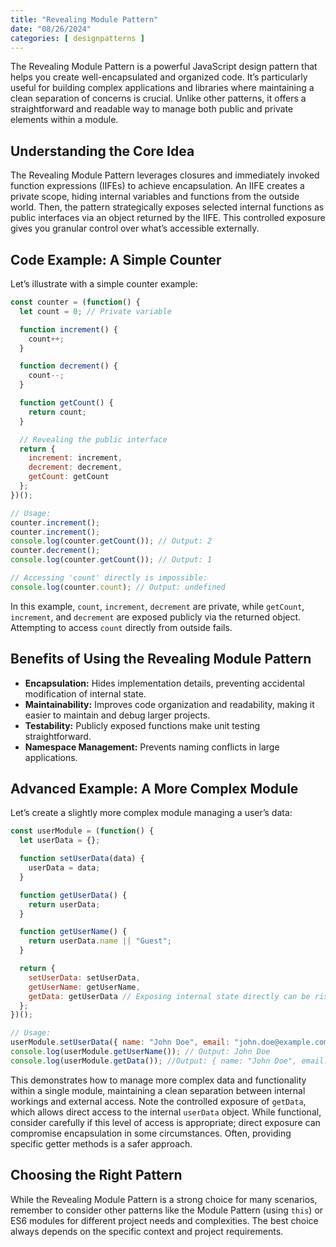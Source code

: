 ```yaml
---
title: "Revealing Module Pattern"
date: "08/26/2024"
categories: [ designpatterns ]
---
```


The Revealing Module Pattern is a powerful JavaScript design pattern that helps you create well-encapsulated and organized code.  It's particularly useful for building complex applications and libraries where maintaining a clean separation of concerns is crucial.  Unlike other patterns, it offers a straightforward and readable way to manage both public and private elements within a module.

## Understanding the Core Idea

The Revealing Module Pattern leverages closures and immediately invoked function expressions (IIFEs) to achieve encapsulation.  An IIFE creates a private scope, hiding internal variables and functions from the outside world.  Then, the pattern strategically exposes selected internal functions as public interfaces via an object returned by the IIFE. This controlled exposure gives you granular control over what's accessible externally.

## Code Example: A Simple Counter

Let's illustrate with a simple counter example:

```javascript
const counter = (function() {
  let count = 0; // Private variable

  function increment() {
    count++;
  }

  function decrement() {
    count--;
  }

  function getCount() {
    return count;
  }

  // Revealing the public interface
  return {
    increment: increment,
    decrement: decrement,
    getCount: getCount
  };
})();

// Usage:
counter.increment();
counter.increment();
console.log(counter.getCount()); // Output: 2
counter.decrement();
console.log(counter.getCount()); // Output: 1

// Accessing 'count' directly is impossible:
console.log(counter.count); // Output: undefined
```

In this example, `count`, `increment`, `decrement` are private, while `getCount`, `increment`, and `decrement` are exposed publicly via the returned object.  Attempting to access `count` directly from outside fails.

## Benefits of Using the Revealing Module Pattern

* **Encapsulation:**  Hides implementation details, preventing accidental modification of internal state.
* **Maintainability:** Improves code organization and readability, making it easier to maintain and debug larger projects.
* **Testability:**  Publicly exposed functions make unit testing straightforward.
* **Namespace Management:** Prevents naming conflicts in large applications.


## Advanced Example:  A More Complex Module

Let's create a slightly more complex module managing a user's data:


```javascript
const userModule = (function() {
  let userData = {};

  function setUserData(data) {
    userData = data;
  }

  function getUserData() {
    return userData;
  }

  function getUserName() {
    return userData.name || "Guest";
  }

  return {
    setUserData: setUserData,
    getUserName: getUserName,
    getData: getUserData // Exposing internal state directly can be risky, but sometimes necessary. Consider the implications.
  };
})();

// Usage:
userModule.setUserData({ name: "John Doe", email: "john.doe@example.com" });
console.log(userModule.getUserName()); // Output: John Doe
console.log(userModule.getData()); //Output: { name: "John Doe", email: "john.doe@example.com" }

```

This demonstrates how to manage more complex data and functionality within a single module, maintaining a clean separation between internal workings and external access.  Note the controlled exposure of `getData`, which allows direct access to the internal `userData` object. While functional, consider carefully if this level of access is appropriate; direct exposure can compromise encapsulation in some circumstances.  Often, providing specific getter methods is a safer approach.


## Choosing the Right Pattern

While the Revealing Module Pattern is a strong choice for many scenarios, remember to consider other patterns like the Module Pattern (using `this`) or ES6 modules for different project needs and complexities. The best choice always depends on the specific context and project requirements.

